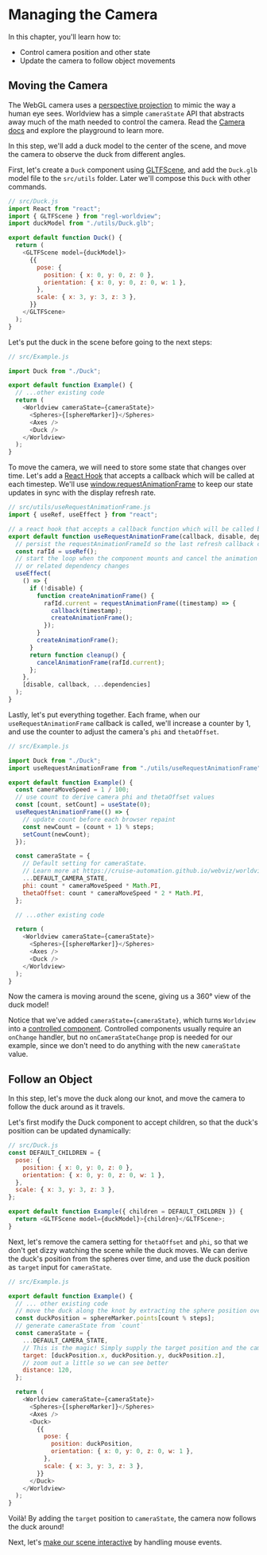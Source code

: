 
# Managing the Camera

In this chapter, you'll learn how to:

- Control camera position and other state
- Update the camera to follow object movements

## Moving the Camera

The WebGL camera uses a [perspective projection](https://webglfundamentals.org/webgl/lessons/webgl-3d-perspective.html) to mimic the way a human eye sees. Worldview has a simple `cameraState` API that abstracts away much of the math needed to control the camera. Read the [Camera docs](#/docs/api/camera) and explore the playground to learn more.

In this step, we'll add a duck model to the center of the scene, and move the camera to observe the duck from different angles.

First, let's create a `Duck` component using [GLTFScene](#/docs/commands/gltfscene), and add the `Duck.glb` model file to the `src/utils` folder. Later we'll compose this `Duck` with other commands.

```js
// src/Duck.js
import React from "react";
import { GLTFScene } from "regl-worldview";
import duckModel from "./utils/Duck.glb";

export default function Duck() {
  return (
    <GLTFScene model={duckModel}>
      {{
        pose: {
          position: { x: 0, y: 0, z: 0 },
          orientation: { x: 0, y: 0, z: 0, w: 1 },
        },
        scale: { x: 3, y: 3, z: 3 },
      }}
    </GLTFScene>
  );
}
```

Let's put the duck in the scene before going to the next steps:

```js
// src/Example.js

import Duck from "./Duck";

export default function Example() {
  // ...other existing code
  return (
    <Worldview cameraState={cameraState}>
      <Spheres>{[sphereMarker]}</Spheres>
      <Axes />
      <Duck />
    </Worldview>
  );
}
```

To move the camera, we will need to store some state that changes over time. Let's add a [React Hook](https://reactjs.org/docs/hooks-intro.html) that accepts a callback which will be called at each timestep. We'll use [window.requestAnimationFrame](https://developer.mozilla.org/en-US/docs/Web/API/window/requestAnimationFrame) to keep our state updates in sync with the display refresh rate.

```js
// src/utils/useRequestAnimationFrame.js
import { useRef, useEffect } from "react";

// a react hook that accepts a callback function which will be called before each browser repaint
export default function useRequestAnimationFrame(callback, disable, dependencies) {
  // persist the requestAnimationFrameId so the last refresh callback can be cancelled when component unmounts
  const rafId = useRef();
  // start the loop when the component mounts and cancel the animation frame when unmounts
  // or related dependency changes
  useEffect(
    () => {
      if (!disable) {
        function createAnimationFrame() {
          rafId.current = requestAnimationFrame((timestamp) => {
            callback(timestamp);
            createAnimationFrame();
          });
        }
        createAnimationFrame();
      }
      return function cleanup() {
        cancelAnimationFrame(rafId.current);
      };
    },
    [disable, callback, ...dependencies]
  );
}
```

Lastly, let's put everything together. Each frame, when our `useRequestAnimationFrame` callback is called, we'll increase a counter by 1, and use the counter to adjust the camera's `phi` and `thetaOffset`.

```js
// src/Example.js

import Duck from "./Duck";
import useRequestAnimationFrame from "./utils/useRequestAnimationFrame";

export default function Example() {
  const cameraMoveSpeed = 1 / 100;
  // use count to derive camera phi and thetaOffset values
  const [count, setCount] = useState(0);
  useRequestAnimationFrame(() => {
    // update count before each browser repaint
    const newCount = (count + 1) % steps;
    setCount(newCount);
  });

  const cameraState = {
    // Default setting for cameraState.
    // Learn more at https://cruise-automation.github.io/webviz/worldview/#/docs/api/camera
    ...DEFAULT_CAMERA_STATE,
    phi: count * cameraMoveSpeed * Math.PI,
    thetaOffset: count * cameraMoveSpeed * 2 * Math.PI,
  };

  // ...other existing code

  return (
    <Worldview cameraState={cameraState}>
      <Spheres>{[sphereMarker]}</Spheres>
      <Axes />
      <Duck />
    </Worldview>
  );
}
```

Now the camera is moving around the scene, giving us a 360° view of the duck model!

Notice that we've added `cameraState={cameraState}`, which turns `Worldview` into a [controlled component](https://reactjs.org/docs/forms.html). Controlled components usually require an `onChange` handler, but no `onCameraStateChange` prop is needed for our example, since we don't need to do anything with the new `cameraState` value.

<CodeSandboxEmbed src="https://codesandbox.io/s/qx5zrko8nj" />

## Follow an Object

In this step, let's move the duck along our knot, and move the camera to follow the duck around as it travels.

Let's first modify the Duck component to accept children, so that the duck's position can be updated dynamically:

```js
// src/Duck.js
const DEFAULT_CHILDREN = {
  pose: {
    position: { x: 0, y: 0, z: 0 },
    orientation: { x: 0, y: 0, z: 0, w: 1 },
  },
  scale: { x: 3, y: 3, z: 3 },
};

export default function Example({ children = DEFAULT_CHILDREN }) {
  return <GLTFScene model={duckModel}>{children}</GLTFScene>;
}
```

Next, let's remove the camera setting for `thetaOffset` and `phi`, so that we don't get dizzy watching the scene while the duck moves. We can derive the duck's position from the spheres over time, and use the duck position as `target` input for `cameraState`.

```js
// src/Example.js

export default function Example() {
  // ... other existing code
  // move the duck along the knot by extracting the sphere position over time
  const duckPosition = sphereMarker.points[count % steps];
  // generate cameraState from `count`
  const cameraState = {
    ...DEFAULT_CAMERA_STATE,
    // This is the magic! Simply supply the target position and the camera will follow
    target: [duckPosition.x, duckPosition.y, duckPosition.z],
    // zoom out a little so we can see better
    distance: 120,
  };

  return (
    <Worldview cameraState={cameraState}>
      <Spheres>{[sphereMarker]}</Spheres>
      <Axes />
      <Duck>
        {{
          pose: {
            position: duckPosition,
            orientation: { x: 0, y: 0, z: 0, w: 1 },
          },
          scale: { x: 3, y: 3, z: 3 },
        }}
      </Duck>
    </Worldview>
  );
}
```

Voilà! By adding the `target` position to `cameraState`, the camera now follows the duck around!

<CodeSandboxEmbed src="https://codesandbox.io/s/71k2xzj8ox" />

Next, let's [make our scene interactive](#/docs/tutorial/adding-interactivity) by handling mouse events.

